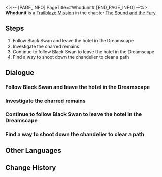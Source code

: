 <%-- [PAGE_INFO]
PageTitle=#Whodunit#
[END_PAGE_INFO] --%>
{{Stub|Dialogue, characters, and location(s)}}
{{Mission Infobox
|id            = 1030701
|title         = 
|image         = Mission Whodunit.png
|type          = Trailblaze
|event_name    = 
|chapter       = The Sound and the Fury
|requirements  = [[Trailblaze Mission]] ''[[Should One Awaken at Midnight]]'' completed
|summary       = Black Swan "betrayed" you and brought you to Aventurine, an IPC representative. There, you witnessed another fact that was enough to undo the dream &mdash; Robin was reduced to nothingness in front of you.<br />The prelude to the sweet dream comes to an emphatic rest... and the show is about to begin.
|characters    = <!--characters that appear in this mission-->
|startLocation = <!--location as it intially appears on the mission screen-->
|world         = <!--i.e. Penacony-->
|area          = <!--i.e. A Child's Dream-->
|prev          = 
|next          = Whodunit
|exp           = 
|credits       = 
|stellarJade   = 
|other         = 
}}
'''Whodunit''' is a [[Trailblaze Mission]] in the chapter [[The Sound and the Fury]].

==Steps==
# Follow Black Swan and leave the hotel in the Dreamscape
# Investigate the charred remains
# Continue to follow Black Swan to leave the hotel in the Dreamscape
# Find a way to shoot down the chandelier to clear a path

<!--
==Gameplay Notes==

--><!--
==Trial Character==

-->
==Dialogue==
{{Stub Dialogue}}
===Follow Black Swan and leave the hotel in the Dreamscape===
{{Mission Description|type=trailblaze|location=<!--to be added-->|Black Swan tells you that you should evacuate as quickly as possible. But, as you are evacuating, you may be fortunate enough to find some traces left by Firefly that could help unravel the truth behind this sudden demise.<br />Follow Black Swan to the Memory Zone's exit while investigating the murder scene.}}
{{Dialogue Start}}
:{{tx}}
{{Dialogue End}}

===Investigate the charred remains===
{{Mission Description|type=trailblaze|location=<!--to be added-->|update|Black Swan tells you that you should evacuate as quickly as possible. But, as you are evacuating, you may be fortunate enough to find some traces left by Firefly that could help unravel the truth behind this sudden demise.<br />You discovered a large number of charred remains during your evacuation. They are worth a thorough investigation.}}
{{Dialogue Start}}
:{{tx}}
{{Dialogue End}}

===Continue to follow Black Swan to leave the hotel in the Dreamscape===
{{Mission Description|type=trailblaze|location=<!--to be added-->|update|Black Swan tells you that you should evacuate as quickly as possible. But, as you are evacuating, you may be fortunate enough to find some traces left by Firefly that could help unravel the truth behind this sudden demise.<br />Black Swan believes that the situation may be even more serious than she imagined. You must hurry to the Memory Zone branded with traces of Firefly as quickly as possible.}}
{{Dialogue Start}}
:{{tx}}
{{Dialogue End}}

===Find a way to shoot down the chandelier to clear a path===
{{Mission Description|type=trailblaze|location=<!--to be added-->|update|Black Swan tells you that you should evacuate as quickly as possible. But, as you are evacuating, you may be fortunate enough to find some traces left by Firefly that could help unravel the truth behind this sudden demise.<br />The Memory Zone keeps transforming. Sometimes, you may have to rely on certain tricks to find the true exit.}}
{{Dialogue Start}}
:{{tx}}
{{Dialogue End}}

==Other Languages==
{{Other Languages
|en   = Whodunit
|zhs  = 是谁杀死了…
|zht  = 是誰殺死了……
|ja   = 誰が殺した…
|ko   = 누가 죽였는가…
|es   = ¿Quién es el culpable?
|fr   = Les Experts : Penacony
|ru   = А убийца кто?..
|th   = ใครคือผู้เข่นฆ่า...
|vi   = Ai Là Thủ Phạm...
|de   = Wer ist der Mörder?
|id   = Siapa yang Menghabisi ....
|pt   = Quem foi?
}}

==Change History==
{{Change History|2.0}}
